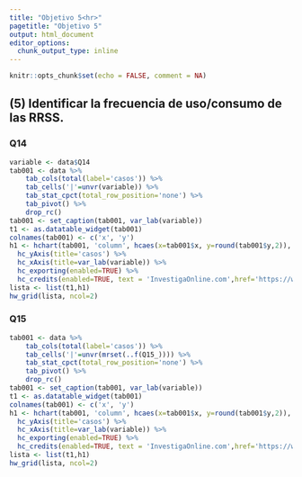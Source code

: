 ```yaml
---
title: "Objetivo 5<hr>"
pagetitle: "Objetivo 5"
output: html_document
editor_options: 
  chunk_output_type: inline
---
```


```r
knitr::opts_chunk$set(echo = FALSE, comment = NA)
```



## (5) Identificar la frecuencia de uso/consumo de las RRSS.

### Q14

```r
variable <- data$Q14
tab001 <- data %>%
    tab_cols(total(label='casos')) %>% 
    tab_cells('|'=unvr(variable)) %>% 
    tab_stat_cpct(total_row_position='none') %>% 
    tab_pivot() %>% 
    drop_rc()
tab001 <- set_caption(tab001, var_lab(variable))
t1 <- as.datatable_widget(tab001)
colnames(tab001) <- c('x', 'y')
h1 <- hchart(tab001, 'column', hcaes(x=tab001$x, y=round(tab001$y,2)), dataLabels=list(enabled=TRUE), colorByPoint=TRUE) %>% 
  hc_yAxis(title='casos') %>% 
  hc_xAxis(title=var_lab(variable)) %>% 
  hc_exporting(enabled=TRUE) %>% 
  hc_credits(enabled=TRUE, text = 'InvestigaOnline.com',href='https://www.investigaonline.com')
lista <- list(t1,h1)
hw_grid(lista, ncol=2)
```



### Q15

```r
tab001 <- data %>%
    tab_cols(total(label='casos')) %>% 
    tab_cells('|'=unvr(mrset(..f(Q15_)))) %>% 
    tab_stat_cpct(total_row_position='none') %>% 
    tab_pivot() %>% 
    drop_rc()
tab001 <- set_caption(tab001, var_lab(variable))
t1 <- as.datatable_widget(tab001)
colnames(tab001) <- c('x', 'y')
h1 <- hchart(tab001, 'column', hcaes(x=tab001$x, y=round(tab001$y,2)), dataLabels=list(enabled=TRUE), colorByPoint=TRUE) %>% 
  hc_yAxis(title='casos') %>% 
  hc_xAxis(title=var_lab(variable)) %>% 
  hc_exporting(enabled=TRUE) %>% 
  hc_credits(enabled=TRUE, text = 'InvestigaOnline.com',href='https://www.investigaonline.com')
lista <- list(t1,h1)
hw_grid(lista, ncol=2)
```
